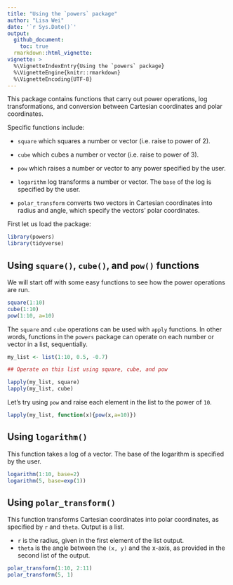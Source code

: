 ```yaml
---
title: "Using the `powers` package"
author: "Lisa Wei"
date: '`r Sys.Date()`'
output:
  github_document:
    toc: true
  rmarkdown::html_vignette:
vignette: >
  %\VignetteIndexEntry{Using the `powers` package}
  %\VignetteEngine{knitr::rmarkdown}
  %\VignetteEncoding{UTF-8}
---
```


This package contains functions that carry out power operations, log transformations, and conversion between Cartesian coordinates and polar coordinates.

Specific functions include:

  * `square` which squares a number or vector (i.e. raise to power of 2).

  * `cube` which cubes a number or vector (i.e. raise to power of 3).

  * `pow` which raises a number or vector to any power specified by the user.

  * `logarithm` log transforms a number or vector. The `base` of the log is specified by the user.

  * `polar_transform` converts two vectors in Cartesian coordinates into radius and angle, which specify the vectors' polar coordinates.
  

First let us load the package:
```r
library(powers)
library(tidyverse)
```

## Using `square()`, `cube()`, and `pow()` functions

We will start off with some easy functions to see how the power operations are run.

```r
square(1:10)
cube(1:10)
pow(1:10, a=10)
```

The `square` and `cube` operations can be used with `apply` functions. In other words, functions in the `powers` package can operate on each number or vector in a list, sequentially. 

```r
my_list <- list(1:10, 0.5, -0.7)

## Operate on this list using square, cube, and pow

lapply(my_list, square)
lapply(my_list, cube)
```

Let's try using `pow` and raise each element in the list to the power of `10`. 

```r
lapply(my_list, function(x){pow(x,a=10)})

```


## Using `logarithm()`

This function takes a log of a vector. The base of the logarithm is specified by the user.

```r
logarithm(1:10, base=2)
logarithm(5, base=exp(1))
```


## Using `polar_transform()`

This function transforms Cartesian coordinates into polar coordinates, as specified by `r` and `theta`. Output is a list.
  
  * `r` is the radius, given in the first element of the list output.
  * `theta` is the angle between the `(x, y)` and the x-axis, as provided in the second list of the output.

```r
polar_transform(1:10, 2:11)
polar_transform(5, 1)
```



